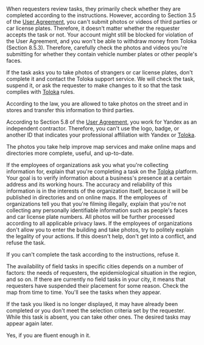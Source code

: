 <Cut title="Questions about field tasks">

<Cut title="Can a task be rejected if a person or a car license plate number is in the shot?">

When requesters review tasks, they primarily check whether they are completed according to the instructions. However, according to Section 3.5 of the [User Agreement](https://toloka.ai/tolokers/legal/user-agreement/), you can't submit photos or videos of third parties or car license plates. Therefore, it doesn't matter whether the requester accepts the task or not. Your account might still be blocked for violation of the User Agreement, and you won't be able to withdraw money from Toloka (Section 8.5.3). Therefore, carefully check the photos and videos you're submitting for whether they contain vehicle number plates or other people's faces.

If the task asks you to take photos of strangers or car license plates, don't complete it and contact the Toloka support service. We will check the task, suspend it, or ask the requester to make changes to it so that the task complies with [Toloka](https://toloka.ai/tolokers/en/) rules.

</Cut>

<Cut title="Is it legal to take photos of organizations?">

According to the law, you are allowed to take photos on the street and in stores and transfer this information to third parties.

</Cut>

<Cut title="I want to make a badge with the Yandex logo to complete field tasks">

According to Section 5.8 of the [User Agreement](https://toloka.ai/tolokers/legal/user-agreement/), you work for Yandex as an independent contractor. Therefore, you can't use the logo, badge, or another ID that indicates your professional affiliation with Yandex or [Toloka](https://toloka.ai/tolokers/en/).

</Cut>

<Cut title="Why do I need to take photos in field tasks?">

The photos you take help improve map services and make online maps and directories more complete, useful, and up-to-date.

</Cut>

<Cut title="What do I do if the employees of organizations ask questions or don't allow me to take photos?">

If the employees of organizations ask you what you're collecting information for, explain that you're completing a task on the [Toloka](https://toloka.ai/tolokers/en/) platform. Your goal is to verify information about a business's presence at a certain address and its working hours. The accuracy and reliability of this information is in the interests of the organization itself, because it will be published in directories and on online maps. If the employees of organizations tell you that you're filming illegally, explain that you're not collecting any personally identifiable information such as people's faces and car license plate numbers. All photos will be further processed according to all applicable privacy laws. If the employees of organizations don't allow you to enter the building and take photos, try to politely explain the legality of your actions. If this doesn't help, don't get into a conflict, and refuse the task.

</Cut>

<Cut title="I can't complete a task in a remote place">

If you can't complete the task according to the instructions, refuse it.

</Cut>

<Cut title="There are no field tasks">

The availability of field tasks in specific cities depends on a number of factors: the needs of requesters, the epidemiological situation in the region, and so on. If there are currently no field tasks in your city, it means that requesters have suspended their placement for some reason. Check the map from time to time. You'll see the tasks when they appear.

</Cut>

</Cut>

<Cut title="I want to take a certain type of task, but it's not in the list anymore">

If the task you liked is no longer displayed, it may have already been completed or you don't meet the selection criteria set by the requester. While this task is absent, you can take other ones. The desired tasks may appear again later.

</Cut>

<Cut title="Can I complete tasks in a foreign language?">

Yes, if you are fluent enough in it.

</Cut>
